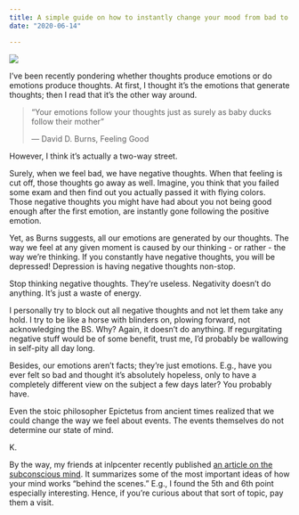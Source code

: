 ```yaml
---
title: A simple guide on how to instantly change your mood from bad to good
date: "2020-06-14"

---
```


![](mathilde-decourcelle-YvFag7ZdsoM-unsplash.jpg)

I’ve been recently pondering whether thoughts produce emotions or do emotions produce thoughts. At first, I thought it’s the emotions that generate thoughts; then I read that it’s the other way around.

> “Your emotions follow your thoughts just as surely as baby ducks follow their mother”
> 
> ― David D. Burns, Feeling Good

However, I think it’s actually a two-way street. 

Surely, when we feel bad, we have negative thoughts. When that feeling is cut off, those thoughts go away as well. Imagine, you think that you failed some exam and then find out you actually passed it with flying colors. Those negative thoughts you might have had about you not being good enough after the first emotion, are instantly gone following the positive emotion. 

Yet, as Burns suggests, all our emotions are generated by our thoughts. The way we feel at any given moment is caused by our thinking - or rather - the way we’re thinking. If you constantly have negative thoughts, you will be depressed! Depression is having negative thoughts non-stop.

Stop thinking negative thoughts. They’re useless. Negativity doesn’t do anything. It’s just a waste of energy.

I personally try to block out all negative thoughts and not let them take any hold. I try to be like a horse with blinders on, plowing forward, not acknowledging the BS. Why? Again, it doesn’t do anything. If regurgitating negative stuff would be of some benefit, trust me, I’d probably be wallowing in self-pity all day long.

Besides, our emotions aren’t facts; they’re just emotions. E.g., have you ever felt so bad and thought it’s absolutely hopeless, only to have a completely different view on the subject a few days later? You probably have.

Even the stoic philosopher Epictetus from ancient times realized that we could change the way we feel about events. The events themselves do not determine our state of mind.

K.

By the way, my friends at inlpcenter recently published [an article on the subconscious mind](https://inlpcenter.org/subconscious-mind/). It summarizes some of the most important ideas of how your mind works “behind the scenes.” E.g., I found the 5th and 6th point especially interesting. Hence, if you’re curious about that sort of topic, pay them a visit.